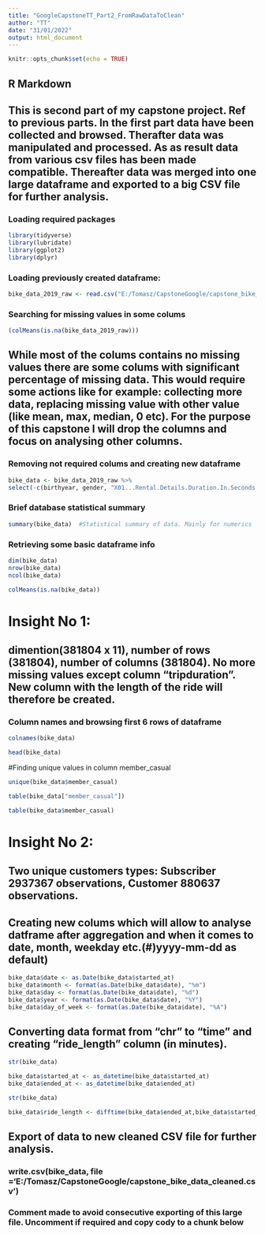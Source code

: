 ---
title: "GoogleCapstoneTT_Part2_FromRawDataToClean"
author: "TT"
date: "31/01/2022"
output: html_document
---

```{r setup, include=FALSE}
knitr::opts_chunk$set(echo = TRUE)
```

## R Markdown

## This is **second** part of my capstone project. Ref to previous parts. In the first part data have been collected and browsed. Therafter data was manipulated and processed. As as result data from various csv files has been made compatible. Thereafter data was merged into one large dataframe and exported to a big CSV  file for further analysis. 

### Loading required packages

```{r cars}
library(tidyverse)
library(lubridate)
library(ggplot2)
library(dplyr)
```

### Loading previously created dataframe:

```{r}
bike_data_2019_raw <- read.csv("E:/Tomasz/CapstoneGoogle/capstone_bike_2019_base.csv")
```



### Searching for missing values in some colums

```{r}

(colMeans(is.na(bike_data_2019_raw)))
```



## While most of the colums contains no missing values there are some colums with significant percentage of missing data. This would require some actions like for example: collecting more data, replacing missing value with other value (like mean, max, median, 0 etc). For the purpose of this capstone I will drop the columns and focus on analysing other columns.

### Removing not required colums and creating new dataframe

```{r}
bike_data <- bike_data_2019_raw %>%  
select(-c(birthyear, gender, "X01...Rental.Details.Duration.In.Seconds.Uncapped", "Member.Gender", "X05...Member.Details.Member.Birthday.Year"))
```

### Brief database statistical summary

```{r}
summary(bike_data)  #Statistical summary of data. Mainly for numerics
```
### Retrieving some basic dataframe info

```{r}
dim(bike_data)
nrow(bike_data)
ncol(bike_data)
```

```{r}
colMeans(is.na(bike_data))
```



# Insight No 1: 
## dimention(381804 x 11), number of rows (381804), number of columns (381804). No more missing values except column "tripduration". New column with the length of the ride will therefore be created.

### Column names and browsing first 6 rows of dataframe

```{r}
colnames(bike_data)

```

```{r}
head(bike_data)
```

#Finding unique values in column member_casual



```{r}
unique(bike_data$member_casual)
```


```{r}
table(bike_data["member_casual"])
```
```{r}
table(bike_data$member_casual)
```

# Insight No 2:
## Two unique customers types: Subscriber 2937367 observations, Customer 880637 observations.


## Creating new colums which will allow to analyse datframe after aggregation and when it comes to date, month, weekday etc.(#)yyyy-mm-dd as default)

```{r}
bike_data$date <- as.Date(bike_data$started_at) 
bike_data$month <- format(as.Date(bike_data$date), "%m")
bike_data$day <- format(as.Date(bike_data$date), "%d")
bike_data$year <- format(as.Date(bike_data$date), "%Y")
bike_data$day_of_week <- format(as.Date(bike_data$date), "%A")

```


## Converting data format from "chr" to "time" and creating "ride_length" column (in minutes).

```{r}
str(bike_data)

bike_data$started_at <- as_datetime(bike_data$started_at)
bike_data$ended_at <- as_datetime(bike_data$ended_at)

str(bike_data)
```


```{r}
bike_data$ride_length <- difftime(bike_data$ended_at,bike_data$started_at)
```


## Export of data to new cleaned CSV file for further analysis.

### write.csv(bike_data, file ='E:/Tomasz/CapstoneGoogle/capstone_bike_data_cleaned.csv')
### Comment made to avoid consecutive exporting of this large file. Uncomment if required and copy cody to a chunk below#

```{r}


```

